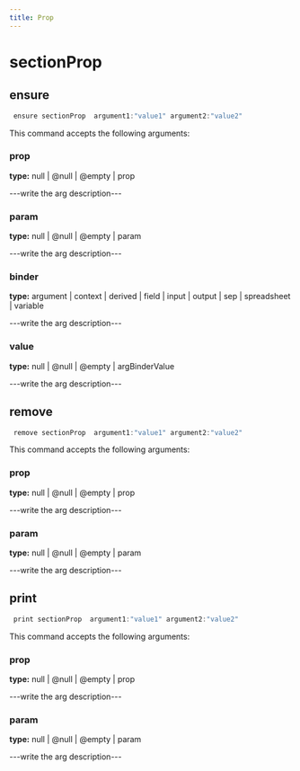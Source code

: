 ```yaml
---
title: Prop
---
```


# sectionProp

## ensure

```js filename="Terminal" copy
 ensure sectionProp  argument1:"value1" argument2:"value2"
```

This command accepts the following arguments:

### prop
**type:** null | @null | @empty | prop

---write the arg description---

### param
**type:** null | @null | @empty | param

---write the arg description---

### binder
**type:** argument | context | derived | field | input | output | sep | spreadsheet | variable

---write the arg description---

### value
**type:** null | @null | @empty | argBinderValue

---write the arg description---


## remove

```js filename="Terminal" copy
 remove sectionProp  argument1:"value1" argument2:"value2"
```

This command accepts the following arguments:

### prop
**type:** null | @null | @empty | prop

---write the arg description---

### param
**type:** null | @null | @empty | param

---write the arg description---


## print

```js filename="Terminal" copy
 print sectionProp  argument1:"value1" argument2:"value2"
```

This command accepts the following arguments:

### prop
**type:** null | @null | @empty | prop

---write the arg description---

### param
**type:** null | @null | @empty | param

---write the arg description---


